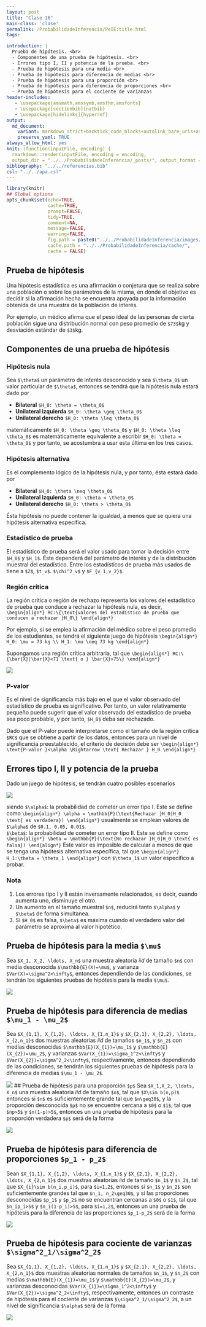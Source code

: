 ```yaml
---
layout: post
title: "Clase 16"
main-class: 'clase'
permalink: /ProbabilidadeInferencia/PeIE:title.html
tags:

introduction: |
  Prueba de hipótesis. <br>
  - Componentes de una prueba de hipótesis. <br>
  - Errores tipo I, II y potencia de la prueba. <br>
  - Prueba de hipótesis para una media <br>
  - Prueba de hipótesis para diferencia de medias <br>
  - Prueba de hipótesis para una proporción <br>
  - Prueba de hipótesis para diferencia de proporciones <br>
  - Prueba de hipótesis para el cociente de varianzas
header-includes:
   - \usepackage{amsmath,amssymb,amsthm,amsfonts}
   - \usepackage[sectionbib]{natbib}
   - \usepackage[hidelinks]{hyperref}
output:
  md_document:
    variant: markdown_strict+backtick_code_blocks+autolink_bare_uris+ascii_identifiers+tex_math_single_backslash
    preserve_yaml: TRUE
always_allow_html: yes   
knit: (function(inputFile, encoding) {
  rmarkdown::render(inputFile, encoding = encoding,
  output_dir = "../../ProbabilidadeInferencia/_posts/", output_format = "all")})
bibliography: "../../referencias.bib"
csl: "../../apa.csl"
---
```


```r
library(knitr)
## Global options
opts_chunk$set(echo=TRUE,
               cache=TRUE,
               prompt=FALSE,
               tidy=TRUE,
               comment=NA,
               message=FALSE,
               warning=FALSE,
               fig.path = paste0("../../ProbabilidadeInferencia/images/", "Clase16"),
               cache.path = "../../ProbabilidadeInferencia/cache/",
               cache = FALSE)

```

## Prueba de hipótesis
Una hipótesis estadística es una afirmación o conjetura que se realiza sobre una población o sobre los parámetros de la misma, en donde el objetivo es decidir si la afirmación hecha se encuentra apoyada por la información obtenida de una muestra de la población de interés.

Por ejemplo, un médico afirma que el peso ideal de las personas de cierta población sigue una distribución normal con peso promedio de `$73$`kg y desviación estándar de `$3$`kg.

## Componentes de una prueba de hipótesis
### Hipótesis nula
Sea `$\theta$` un parámetro de interés desconocido y sea `$\theta_0$` un valor particular de `$\theta$`, entonces se tendrá que la hipótesis nula estará dado por

* **Bilateral** `$H_0: \theta = \theta_0$`
* **Unilateral izquierda** `$H_0: \theta \geq \theta_0$`
* **Unilateral derecho** `$H_0: \theta \leq \theta_0$`

matemáticamente `$H_0: \theta \geq \theta_0$` y `$H_0: \theta \leq \theta_0$` es matemáticamente equivalente a escribir `$H_0: \theta = \theta_0$` y por tanto, se acostumbra a usar esta última en los tres casos.

### Hipótesis alternativa
Es el complemento lógico de la hipótesis nula, y por tanto, ésta estará dado por

* **Bilateral** `$H_0: \theta \neq \theta_0$`
* **Unilateral izquierda** `$H_0: \theta < \theta_0$`
* **Unilateral derecho** `$H_0: \theta > \theta_0$`

Ésta hipótesis no puede contener la igualdad, a menos que se quiera una hipótesis alternativa específica.

### Estadístico de prueba
El estadístico de prueba será el valor usado para tomar la decisión entre `$H_0$` y `$H_1$`. Éste dependerá del parámetro de interés y de la distribución muestral del estadístico. Entre los estadísticos de prueba más usados de tiene a `$Z$`, `$t_v$`. `$\chi^2_v$` y `$F_{v_1,v_2}$`.

### Región crítica
La región crítica o región de rechazo representa los valores del estadístico de prueba que conduce a rechazar la hipótesis nula, es decir,
`\begin{align*}
RC:\{\text{valores del estadístico de prueba que conducen a rechazar }H_0\}
\end{align*}`

Por ejemplo, si se emplea la afirmación del médico sobre el peso promedio de los estudiantes, se tendrá el siguiente juego de hipótesis
`\begin{align*}
H_0: \mu = 73 kg \\
H_1: \mu \neq 73 kg
\end{align*}`

Supongamos una región crítica arbitraria, tal que 
`\begin{align*}
RC:\{\bar{X}|\bar{X}<71 \text{ o } \bar{X}>75\}
\end{align*}`

![](../../ProbabilidadeInferencia/images/Hipotesis1.jpg)

### P-valor
Es el nivel de significancia más bajo en el que el valor observado del estadístico de prueba es significativo. Por tanto, un valor relativamente pequeño puede sugerir que el valor observado del estadístico de prueba sea poco probable, y por tanto, `$H_0$` deba ser rechazado.

Dado que el P-valor puede interpretarse como el tamaño de la región crítica `$RC$` que se obtiene a partir de los datos, entonces para un nivel de significancia preestablecido, el criterio de decisión debe ser
`\begin{align*}
\text{P-valor }<\alpha \Rightarrow \text{ Rechazar } H_0
\end{align*}`

## Errores tipo I, II y potencia de la prueba
Dado un juego de hipótesis, se tendrán cuatro posibles escenarios


![](../../ProbabilidadeInferencia/images/Hipotesis2.jpg)

siendo
`$\alpha$`: la probabilidad de cometer un error tipo I. Este se define como
`\begin{align*}
\alpha = \mathbb{P}(\text{Rechazar }H_0|H_0 \text{ es verdadera})
\end{align*}`
usualmente se emplean valores de `$\alpha$` de `$0.1, 0.05, 0.01$`. <br>
`$\beta$`: la probabilidad de cometer un error tipo II. Este se define como
`\begin{align*}
\beta = \mathbb{P}(\text{No rechazar }H_0|H_0 \text{ es falsa})
\end{align*}`
Este valor es imposible de calcular a menos de que se tenga una hipótesis alternativa específica, tal que
`\begin{align*}
H_1:\theta = \theta_1
\end{align*}`
con `$\theta_1$` un valor específico a probar.

### Nota
1. Los errores tipo I y II están inversamente relacionados, es decir, cuando aumenta uno, disminuye el otro.
2. Un aumento en el tamaño muestral `$n$`, reducirá tanto `$\alpha$` y `$\beta$` de forma simultanea.
3. Si `$H_0$` es falsa, `$\beta$` es máxima cuando el verdadero valor del parámetro se aproxima al valor hipotético.

## Prueba de hipótesis para la media `$\mu$`
Sea `$X_1, X_2, \ldots, X_n$` una muestra aleatoria *iid* de tamaño `$n$` con media desconocida `$\mathbb{E}(X)=\mu$`, y varianza `$Var(X)=\sigma^2<\infty$`, entonces dependiendo de las condiciones, se tendrán los siguientes pruebas de hipótesis para la media `$\mu$`.

![](../../ProbabilidadeInferencia/images/Hipotesis3.jpg)

## Prueba de hipótesis para diferencia de medias `$\mu_1 - \mu_2$`
Sea `$X_{1,1}, X_{1,2}, \ldots, X_{1,n_1}$` y `$X_{2,1}, X_{2,2}, \ldots, X_{2,n_1}$` dos muestras aleatorias *iid* de tamaños `$n_1$`, y `$n_2$` con medias desconocidas `$\mathbb{E}(X_{1})=\mu_1$` y `$\mathbb{E}(X_{2})=\mu_2$`, y varianzas `$Var(X_{1})=\sigma_1^2<\infty$` y `$Var(X_{2})=\sigma^2_2<\infty$`, respectivamente, entonces dependiendo de las condiciones, se tendrán los siguientes pruebas de hipótesis para la diferencia de medias `$\mu_1 - \mu_2$`.

![](../../ProbabilidadeInferencia/images/Hipotesis4.jpg)
## Prueba de hipótesis para una proporción `$p$` 
Sea `$X_1,X_2, \ldots, X_n$` una muestra aleatoria *iid* de tamaño `$n$`, tal que `$X\sim b(n,p)$` entonces si `$n$` es suficientemente grande tal que `$n\geq30$`, y la proporción desconocida `$p$` no se encuentre cercana a `$0$` o `$1$`, tal que `$np>5$` y `$n(1-p)>5$`, entonces un una prueba de hipótesis para la proporción verdadera `$p$` será de la forma

![](../../ProbabilidadeInferencia/images/Hipotesis5.jpg)

## Prueba de hipótesis para diferencia de proporciones `$p_1 - p_2$` 
Sean `$X_{1,1}, X_{1,2}, \ldots, X_{1,n_1}$` y `$X_{2,1}, X_{2,2}, \ldots, X_{2,n_1}$` dos muestras aleatorias *iid* de tamaño `$n_1$` y `$n_2$`, tal que `$X_{i}\sim b(n_i,p_i)$`, para `$i=1,2$`, entonces si `$n_1$` y `$n_2$` son suficientemente grandes tal que `$n_1, n_2\geq30$`, y si las proporciones desconocidas `$p_1$` y `$p_2$` no se encuentran cercanas a `$0$` o `$1$`, tal que `$n_ip_i>5$` y `$n_i(1-p_i)>5$`, para `$i=1,2$`, entonces un una prueba de hipótesis para la diferencia de las proporciones `$p_1-p_2$` será de la forma

![](../../ProbabilidadeInferencia/images/Hipotesis6.jpg)

## Prueba de hipótesis para cociente de varianzas `$\sigma^2_1/\sigma^2_2$`
Sea `$X_{1,1}, X_{1,2}, \ldots, X_{1,n_1}$` y `$X_{2,1}, X_{2,2}, \ldots, X_{2,n_1}$` dos muestras aleatorias normales de tamaños `$n_1$`, y `$n_2$` con medias `$\mathbb{E}(X_{1})=\mu_1$` y `$\mathbb{E}(X_{2})=\mu_2$`, y varianzas desconocidas `$Var(X_{1})=\sigma_1^2<\infty$` y `$Var(X_{2})=\sigma^2_2<\infty$`, respectivamente, entonces un contraste de hipótesis para el cociente de varianzas `$\sigma^2_1/\sigma^2_2$`, a un nivel de significancia `$\alpha$` será de la forma

![](../../ProbabilidadeInferencia/images/Hipotesis7.jpg)